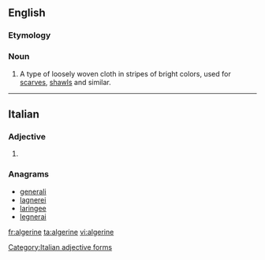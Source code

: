 {{also|Algerine}}
==English==

===Etymology===
{{suffix|Algiers|ine|lang=en}}

===Noun===
{{en-noun|-|s}}

# A type of loosely woven cloth in stripes of bright colors, used for [[scarf|scarves]], [[shawl]]s and similar.

----

==Italian==

===Adjective===
{{head|it|adjective form}}

# {{feminine plural of|algerino|lang=it}}

===Anagrams===
* [[generali#Italian|generali]]
* [[lagnerei#Italian|lagnerei]]
* [[laringee#Italian|laringee]]
* [[legnerai#Italian|legnerai]]

[[Category:Italian adjective forms]]

[[fr:algerine]]
[[ta:algerine]]
[[vi:algerine]]